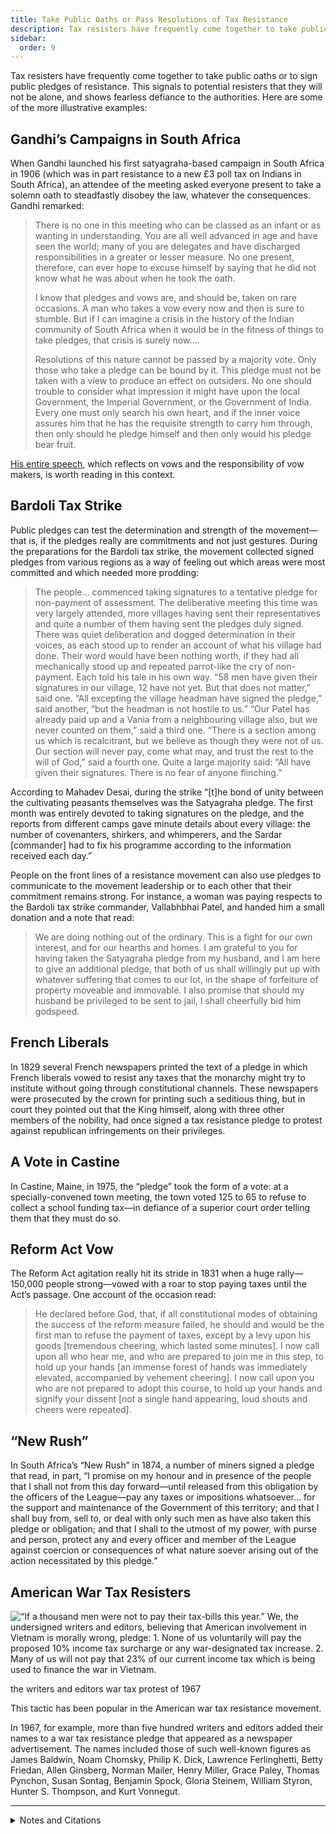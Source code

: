 ```yaml
---
title: Take Public Oaths or Pass Resolutions of Tax Resistance
description: Tax resisters have frequently come together to take public oaths or to sign public pledges of resistance.
sidebar:
  order: 9
---
```


Tax resisters have frequently come together to take public oaths or to sign public pledges of resistance.
This signals to potential resisters that they will not be alone, and shows fearless defiance to the authorities.
Here are some of the more illustrative examples:

## <Badge text="Example" size="medium" /> Gandhi’s Campaigns in South Africa

When Gandhi launched his first satyagraha-based campaign in South Africa in 1906 (which was in part resistance to a new £3 poll tax on Indians in South Africa), an attendee of the meeting asked everyone present to take a solemn oath to steadfastly disobey the law, whatever the consequences.
Gandhi remarked:

> There is no one in this meeting who can be classed as an infant or as wanting in understanding.
> You are all well advanced in age and have seen the world; many of you are delegates and have discharged responsibilities in a greater or lesser measure.
> No one present, therefore, can ever hope to excuse himself by saying that he did not know what he was about when he took the oath.
>
> I know that pledges and vows are, and should be, taken on rare occasions.
> A man who takes a vow every now and then is sure to stumble.
> But if I can imagine a crisis in the history of the Indian community of South Africa when it would be in the fitness of things to take pledges, that crisis is surely now.…
>
> Resolutions of this nature cannot be passed by a majority vote.
> Only those who take a pledge can be bound by it.
> This pledge must not be taken with a view to produce an effect on outsiders.
> No one should trouble to consider what impression it might have upon the local Government, the Imperial Government, or the Government of India.
> Every one must only search his own heart, and if the inner voice assures him that he has the requisite strength to carry him through, then only should he pledge himself and then only would his pledge bear fruit.

[His entire speech](https://www.mkgandhi.org/satyagraha_safrica/12satyagraha.php), which reflects on vows and the responsibility of vow makers, is worth reading in this context.

## <Badge text="Example" size="medium" /> Bardoli Tax Strike

Public pledges can test the determination and strength of the movement—that is, if the pledges really are commitments and not just gestures.
During the preparations for the Bardoli tax strike, the movement collected signed pledges from various regions as a way of feeling out which areas were most committed and which needed more prodding:

> The people… commenced taking signatures to a tentative pledge for non-payment of assessment.
> The deliberative meeting this time was very largely attended, more villages having sent their representatives and quite a number of them having sent the pledges duly signed.
> There was quiet deliberation and dogged determination in their voices, as each stood up to render an account of what his village had done.
> Their word would have been nothing worth, if they had all mechanically stood up and repeated parrot-like the cry of non-payment.
> Each told his tale in his own way.
> “58 men have given their signatures in our village, 12 have not yet. But that does not matter,” said one.
> “All excepting the village headman have signed the pledge,” said another, “but the headman is not hostile to us.”
> “Our Patel has already paid up and a Vania from a neighbouring village also, but we never counted on them,” said a third one.
> “There is a section among us which is recalcitrant, but we believe as though they were not of us.
> Our section will never pay, come what may, and trust the rest to the will of God,” said a fourth one.
> Quite a large majority said: “All have given their signatures. There is no fear of anyone flinching.”

According to Mahadev Desai, during the strike “[t]he bond of unity between the cultivating peasants themselves was the Satyagraha pledge.
The first month was entirely devoted to taking signatures on the pledge, and the reports from different camps gave minute details about every village:
the number of covenanters, shirkers, and whimperers, and the Sardar [commander] had to fix his programme according to the information received each day.”

People on the front lines of a resistance movement can also use pledges to communicate to the movement leadership or to each other that their commitment remains strong.
For instance, a woman was paying respects to the Bardoli tax strike commander, Vallabhbhai Patel, and handed him a small donation and a note that read:

> We are doing nothing out of the ordinary.
> This is a fight for our own interest, and for our hearths and homes.
> I am grateful to you for having taken the Satyagraha pledge from my husband, and I am here to give an additional pledge, that both of us shall willingly put up with whatever suffering that comes to our lot, in the shape of forfeiture of property moveable and immovable.
> I also promise that should my husband be privileged to be sent to jail, I shall cheerfully bid him godspeed.

## <Badge text="Example" size="medium" /> French Liberals

In 1829 several French newspapers printed the text of a pledge in which French liberals vowed to resist any taxes that the monarchy might try to institute without going through constitutional channels.
These newspapers were prosecuted by the crown for printing such a seditious thing, but in court they pointed out that the King himself, along with three other members of the nobility, had once signed a tax resistance pledge to protest against republican infringements on their privileges.

## <Badge text="Example" size="medium" /> A Vote in Castine

In Castine, Maine, in 1975, the “pledge” took the form of a vote:
at a specially-convened town meeting, the town voted 125 to 65 to refuse to collect a school funding tax—in defiance of a superior court order telling them that they must do so.

## <Badge text="Example" size="medium" /> Reform Act Vow

The Reform Act agitation really hit its stride in 1831 when a huge rally—150,000 people strong—vowed with a roar to stop paying taxes until the Act’s passage.
One account of the occasion read:

> He declared before God, that, if all constitutional modes of obtaining the success of the reform measure failed, he should and would be the first man to refuse the payment of taxes, except by a levy upon his goods [tremendous cheering, which lasted some minutes].
> I now call upon all who hear me, and who are prepared to join me in this step, to hold up your hands [an immense forest of hands was immediately elevated, accompanied by vehement cheering].
> I now call upon you who are not prepared to adopt this course, to hold up your hands and signify your dissent [not a single hand appearing, loud shouts and cheers were repeated].

## <Badge text="Example" size="medium" /> “New Rush”

In South Africa’s “New Rush” in 1874, a number of miners signed a pledge that read, in part, “I promise on my honour and in presence of the people that I shall not from this day forward—until released from this obligation by the officers of the League—pay any taxes or impositions whatsoever… for the support and maintenance of the Government of this territory; and that I shall buy from, sell to, or deal with only such men as have also taken this pledge or obligation; and that I shall to the utmost of my power, with purse and person, protect any and every officer and member of the League against coercion or consequences of what nature soever arising out of the action necessitated by this pledge.”

## <Badge text="Example" size="medium" /> American War Tax Resisters

![“If a thousand men were not to pay their tax-bills this year.” We, the undersigned writers and editors, believing that American involvement in Vietnam is morally wrong, pledge: 1. None of us voluntarily will pay the proposed 10% income tax surcharge or any war-designated tax increase. 2. Many of us will not pay that 23% of our current income tax which is being used to finance the war in Vietnam.](../../../assets/writers-and-editors.gif)
<figcaption>the writers and editors war tax protest of 1967</figcaption>

This tactic has been popular in the American war tax resistance movement.

In 1967, for example, more than five hundred writers and editors added their names to a war tax resistance pledge that appeared as a newspaper advertisement.
The names included those of such well-known figures as James Baldwin, Noam Chomsky, Philip K. Dick, Lawrence Ferlinghetti, Betty Friedan, Allen Ginsberg, Norman Mailer, Henry Miller, Grace Paley, Thomas Pynchon, Susan Sontag, Benjamin Spock, Gloria Steinem, William Styron, Hunter S. Thompson, and Kurt Vonnegut.

<hr />

<details>
<summary>Notes and Citations</summary>

* Gandhi, M.K. <i>Satyagraha in South Africa</i> 2nd ed. (1950) [pp. 95–102](https://archive.org/details/satyagrahainsout00mkga/page/95/mode/1up)
* Desai, Mahadev <i>The Story of Bardoli</i> (1929) [pp. 48–49](https://archive.org/details/in.ernet.dli.2015.122169/page/n58/mode/1up), [96–97](https://archive.org/details/in.ernet.dli.2015.122169/page/n110/mode/1up), [170](https://archive.org/details/in.ernet.dli.2015.122169/page/n188/mode/1up)
* [“The Refusal to Pay Taxes—A Precedent”](https://www.google.com/books/edition/_/_E4FAAAAQAAJ?hl=en&gbpv=1&pg=PA590) <i>Southern Literary Messenger</i> September 1838 pp. 589–90
* Heavrin, Jean “Castine reasserts its tax rebellion” <i>Bangor Daily News</i> 5 August 1975, p. 1
* <i>The Annual Register, or a View of the History, Politics, and Literature of the Year 1831</i> (1832) [p. 282](https://archive.org/details/s25id13212280/page/n293/mode/1up)
* “Rules Proposed for the Kimberley Defence League or Protection Association” <i>Correspondence Relating to the Colonies and States of South Africa</i>, part I (1876) pp. 21–s2
* Kaplan, Morris “Writers Protest Vietnam War Tax” <i>New York Times</i> 17 September 1967

</details>
